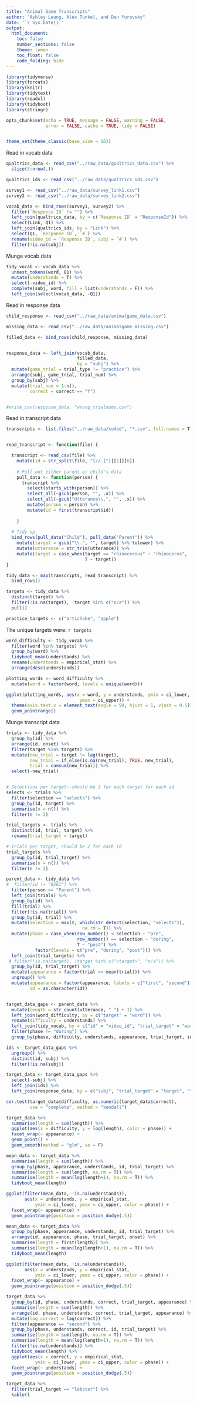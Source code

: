 ```yaml
---
title: "Animal Game Transcripts"
author: "Ashley Leung, Alex Tunkel, and Dan Yurovsky"
date: '`r Sys.Date()`'
output: 
  html_document:
    toc: false
    number_sections: false
    theme: lumen
    toc_float: false
    code_folding: hide
---
```

```r
library(tidyverse)
library(forcats)
library(knitr)
library(tidytext)
library(readxl)
library(tidyboot)
library(stringr)

opts_chunk$set(echo = TRUE, message = FALSE, warning = FALSE, 
               error = FALSE, cache = TRUE, tidy = FALSE)


theme_set(theme_classic(base_size = 16))
```

Read in vocab data

```r
qualtrics_data <- read_csv("../raw_data/qualtrics_data.csv") %>%
  slice(3:nrow(.))

qualtrics_ids <- read_csv("../raw_data/qualtrics_ids.csv") 

survey1 <- read_csv("../raw_data/survey_link1.csv")
survey2 <- read_csv("../raw_data/survey_link2.csv")

vocab_data <- bind_rows(survey1, survey2) %>%
  filter(`Response ID` != "") %>%
  left_join(qualtrics_data, by = c(`Response ID` = "ResponseId")) %>%
  select(Link, Q1) %>%
  left_join(qualtrics_ids, by = "Link") %>%
  select(Q1, `Response ID`, `#`) %>%
  rename(video_id = `Response ID`, subj = `#`) %>%
  filter(!is.na(subj))

```

Munge vocab data
```r
tidy_vocab <- vocab_data %>%
  unnest_tokens(word, Q1) %>% 
  mutate(understands = T) %>%
  select(-video_id) %>%
  complete(subj, word, fill = list(understands = F)) %>%
  left_join(select(vocab_data, -Q1))
```
Read in response data
```r
child_response <- read_csv("../raw_data/animalgame_data.csv")

missing_data <- read_csv("../raw_data/animalgame_missing.csv")

filled_data <- bind_rows(child_response, missing_data)


response_data <- left_join(vocab_data,
                           filled_data,
                           by = "subj") %>%
  mutate(game_trial = trial_type != "practice") %>%
  arrange(subj, game_trial, trial_num) %>%
  group_by(subj) %>%
  mutate(trial_num = 1:n(),
         correct = correct == "Y")


#write_csv(response_data, "wrong_trialnums.csv")

```

Read in transcript data
```r
transcripts <- list.files("../raw_data/coded", "*.csv", full.names = T)


read_transcript <- function(file) {

  transcript <- read_csv(file) %>%
    mutate(id = str_split(file, "[//.]")[[1]][6])
    
    # Pull out either parent or child's data
    pull_data <- function(person) {
      transcript %>%
        select(starts_with(person)) %>%
        select_all(~gsub(person, "", .x)) %>%
        select_all(~gsub("Utterance\\.", "", .x)) %>%
        mutate(person = person) %>%
        mutate(id = first(transcript$id))
    
    }
  
  # Tidy up
  bind_rows(pull_data("Child"), pull_data("Parent")) %>%
    mutate(target = gsub("\\.", "", target) %>% tolower) %>%
    mutate(utterance = str_trim(utterance)) %>%
    mutate(target = case_when(target == "rhinocerous" ~ "rhinoceros", 
                              T ~ target)) 
}

tidy_data <- map(transcripts, read_transcript) %>%
  bind_rows()

targets <- tidy_data %>%
  distinct(target) %>%
  filter(!is.na(target), !target %in% c("n/a")) %>%
  pull()

practice_targets <- c("artichoke", "apple") 
```

The unique targets were: `r targets`

```r
word_difficulty <- tidy_vocab %>%
  filter(word %in% targets) %>%
  group_by(word) %>%
  tidyboot_mean(understands) %>%
  rename(understands = empirical_stat) %>%
  arrange(desc(understands))

plotting_words <- word_difficulty %>%
  mutate(word = factor(word, levels = unique(word)))

ggplot(plotting_words, aes(x = word, y = understands, ymin = ci_lower, 
                            ymax = ci_upper)) + 
  theme(axis.text.x = element_text(angle = 90, hjust = 1, vjust = 0.5)) +
  geom_pointrange()
```

Munge transcript data
```r
trials <- tidy_data %>%
  group_by(id) %>%
  arrange(id, onset) %>%
  filter(target %in% targets) %>%
  mutate(new_trial = target != lag(target),
         new_trial = if_else(is.na(new_trial), TRUE, new_trial),
         trial = cumsum(new_trial)) %>%
  select(-new_trial)


# Selections per target--should be 2 for each target for each id
selects <- trials %>%
  filter(selection == "selects") %>%
  group_by(id, target) %>%
  summarise(n = n()) %>%
  filter(n != 2)

trial_targets <- trials %>%
  distinct(id, trial, target) %>%
  rename(trial_target = target)

# Trials per target, should be 2 for each id
trial_targets %>%
  group_by(id, trial_target) %>%
  summarise(n = n()) %>% 
  filter(n != 2)

parent_data <- tidy_data %>%
#  filter(id != "9261") %>%
  filter(person == "Parent") %>%
  left_join(trials) %>%
  group_by(id) %>%
  fill(trial) %>%
  filter(!is.na(trial)) %>%
  group_by(id, trial) %>%
  mutate(selection = max(0, which(str_detect(selection, "selects")),
                             na.rm = T)) %>%
  mutate(phase = case_when(row_number() < selection ~ "pre",
                           row_number() == selection ~ "during",
                           T ~ "post") %>%
           factor(levels = c("pre", "during", "post"))) %>%
  left_join(trial_targets) %>%
 # filter(!is.na(target), !target %in% c("<target>", "n/a")) %>%
  group_by(id, trial_target) %>%
  mutate(appearance = factor(trial >= mean(trial))) %>%
  ungroup() %>%
  mutate(appearance = factor(appearance, labels = c("first", "second")),
         id = as.character(id))


target_data_gaps <- parent_data %>%
  mutate(length = str_count(utterance, " ") + 1) %>%
  left_join(word_difficulty, by = c("target" = "word")) %>%
  rename(difficulty = understands) %>%
  left_join(tidy_vocab, by = c("id" = "video_id", "trial_target" = "word")) %>%
  filter(phase != "during") %>%
  group_by(phase, difficulty, understands, appearance, trial_target, id)

ids <- target_data_gaps %>%
  ungroup() %>%
  distinct(id, subj) %>%
  filter(!is.na(subj))

target_data <- target_data_gaps %>%
  select(-subj) %>%
  left_join(ids) %>%
  left_join(response_data, by = c("subj", "trial_target" = "target", "trial" = "trial_num"))
```

```r

cor.test(target_data$difficulty, as.numeric(target_data$correct), 
         use = "complete", method = "kendall")

```

```r
target_data %>%
  summarise(length = sum(length)) %>%
  ggplot(aes(x = difficulty, y = log(length), color = phase)) + 
  facet_wrap(~ appearance) +
  geom_point() +
  geom_smooth(method = "glm", se = F)
```

```r
mean_data <- target_data %>%
  summarise(length = sum(length)) %>%
  group_by(phase, appearance, understands, id, trial_target) %>%
  summarise(length = sum(length, na.rm = T)) %>%
  summarise(length = mean(log(length+1), na.rm = T)) %>%
  tidyboot_mean(length)

ggplot(filter(mean_data, !is.na(understands)),
       aes(x = understands, y = empirical_stat, 
           ymin = ci_lower, ymax = ci_upper, color = phase)) + 
  facet_wrap(~ appearance) +
  geom_pointrange(position = position_dodge(.5))
```

```r
mean_data <- target_data %>%
  group_by(phase, appearance, understands, id, trial_target) %>%
  arrange(id, appearance, phase, trial_target, onset) %>%
  summarise(length = first(length)) %>%
  summarise(length = mean(log(length+1), na.rm = T)) %>%
  tidyboot_mean(length)

ggplot(filter(mean_data, !is.na(understands)),
       aes(x = understands, y = empirical_stat, 
           ymin = ci_lower, ymax = ci_upper, color = phase)) + 
  facet_wrap(~ appearance) +
  geom_pointrange(position = position_dodge(.5))

```


```r
target_data %>%
  group_by(id, phase, understands, correct, trial_target, appearance) %>%
  summarise(length = sum(length)) %>%
  arrange(id, phase, understands, correct, trial_target, appearance) %>%
  mutate(lag_correct = lag(correct)) %>%
  filter(appearance == "second") %>%
  group_by(phase, understands, correct, id, trial_target) %>%
  summarise(length = sum(length, na.rm = T)) %>%
  summarise(length = mean(log(length+1), na.rm = T)) %>%
  filter(!is.na(understands)) %>%
  tidyboot_mean(length) %>%
  ggplot(aes(x = correct, y = empirical_stat, 
           ymin = ci_lower, ymax = ci_upper, color = phase)) + 
  facet_wrap(~ understands) +
  geom_pointrange(position = position_dodge(.5))
```

```r
target_data %>%
  filter(trial_target == "lobster") %>%
  kable()
```
